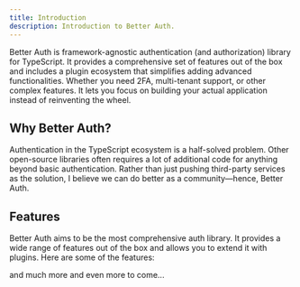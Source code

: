 ```yaml
---
title: Introduction
description: Introduction to Better Auth.
---
```


Better Auth is framework-agnostic authentication (and authorization) library for TypeScript. It provides a comprehensive set of features out of the box and includes a plugin ecosystem that simplifies adding advanced functionalities. Whether you need 2FA, multi-tenant support, or other complex features. It lets you focus on building your actual application instead of reinventing the wheel.

## Why Better Auth?

Authentication in the TypeScript ecosystem is a half-solved problem. Other open-source libraries often requires a lot of additional code for anything beyond basic authentication. Rather than just pushing third-party services as the solution, I believe we can do better as a community—hence, Better Auth.

## Features

Better Auth aims to be the most comprehensive auth library. It provides a wide range of features out of the box and allows you to extend it with plugins. Here are some of the features:

<Features/>

and much more and even more to come...
